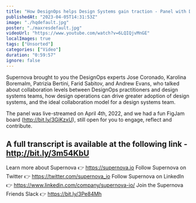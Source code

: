 ```yaml
---
title: "How DesignOps helps Design Systems gain traction - Panel with DesignOps experts powered by Supernova"
publishedAt: "2023-04-05T14:31:53Z"
image: "./hqdefault.jpg"
poster: "./maxresdefault.jpg"
videoUrl: "https://www.youtube.com/watch?v=6LQIQjvMnGE"
localImages: true
tags: ["Unsorted"]
categories: ["Video"]
duration: "0:59:57"
ignore: false
---
```


Supernova brought to you the DesignOps experts Jose Coronado, Karolina Boremalm, Patrizia Bertini, Farid Sabitov, and Andrew Evans, who talked about collaboration levels between DesignOps practitioners and design systems teams, how design operations can drive greater adoption of design systems, and the ideal collaboration model for a design systems team.

The panel was live-streamed on April 4th, 2022, and we had a fun FigJam board (http://bit.ly/3GiKzxU), still open for you to engage, reflect and contribute.

## A full transcript is available at the following link - http://bit.ly/3m54KbU

Learn more about Supernova 👉 https://supernova.io
Follow Supernova on Twitter 👉 https://twitter.com/supernova_io
Follow Supernova on LinkedIn 👉 https://www.linkedin.com/company/supernova-io/
Join the Supernova Friends Slack 👉 https://bit.ly/3Pe84Mh
